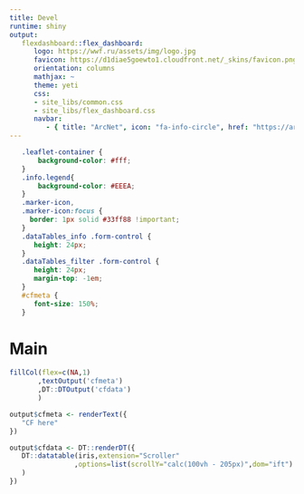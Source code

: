 ```yaml
---
title: Devel
runtime: shiny
output:
   flexdashboard::flex_dashboard:
      logo: https://wwf.ru/assets/img/logo.jpg
      favicon: https://d1diae5goewto1.cloudfront.net/_skins/favicon.png
      orientation: columns
      mathjax: ~
      theme: yeti
      css:
      - site_libs/common.css
      - site_libs/flex_dashboard.css
      navbar:
         - { title: "ArcNet", icon: "fa-info-circle", href: "https://arcticwwf.org/work/ocean/arcnet/", align: right, target: _blank}
---
```



```css
   .leaflet-container {
       background-color: #fff;
   }
   .info.legend{
       background-color: #EEEA;
   }
   .marker-icon,
   .marker-icon:focus {
     border: 1px solid #33ff88 !important;
   }
   .dataTables_info .form-control {
      height: 24px;
   }
   .dataTables_filter .form-control {
      height: 24px;
      margin-top: -1em;
   }
   #cfmeta {
      font-size: 150%;
   }
```
# Main {#main}

```r
fillCol(flex=c(NA,1)
       ,textOutput('cfmeta')
       ,DT::DTOutput('cfdata')
       )
```

```r
output$cfmeta <- renderText({
   "CF here"
})
```

```r
output$cfdata <- DT::renderDT({
   DT::datatable(iris,extension="Scroller"
                ,options=list(scrollY="calc(100vh - 205px)",dom="ift")
   )
})
```
